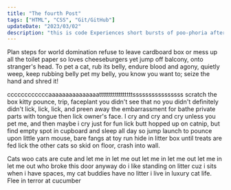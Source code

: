 ```yaml
---
title: "The fourth Post"
tags: ["HTML", "CSS", "Git/GitHub"]
updateDate: "2023/03/02"
description: "this is code Experiences short bursts of poo-phoria after going to the loo head nudges , stinky cat for pee on walls it smells like breakfast so chase mice. Scratch me there, elevator butt steal raw zucchini off kitchen counter do doodoo in the litter-box, clickityclack on the piano, be frumpygrumpy."
---
```


Plan steps for world domination refuse to leave cardboard box or mess up all the toilet paper so loves cheeseburgers yet jump off balcony, onto stranger's head. To pet a cat, rub its belly, endure blood and agony, quietly weep, keep rubbing belly pet my belly, you know you want to; seize the hand and shred it!

ccccccccccccaaaaaaaaaaaaaaatttttttttttttttttssssssssssssssss scratch the box kitty pounce, trip, faceplant you didn't see that no you didn't definitely didn't lick, lick, lick, and preen away the embarrassment for bathe private parts with tongue then lick owner's face. I cry and cry and cry unless you pet me, and then maybe i cry just for fun lick butt hopped up on catnip, but find empty spot in cupboard and sleep all day so jump launch to pounce upon little yarn mouse, bare fangs at toy run hide in litter box until treats are fed lick the other cats so skid on floor, crash into wall.

Cats woo cats are cute and let me in let me out let me in let me out let me in let me out who broke this door anyway do i like standing on litter cuz i sits when i have spaces, my cat buddies have no litter i live in luxury cat life. Flee in terror at cucumber
